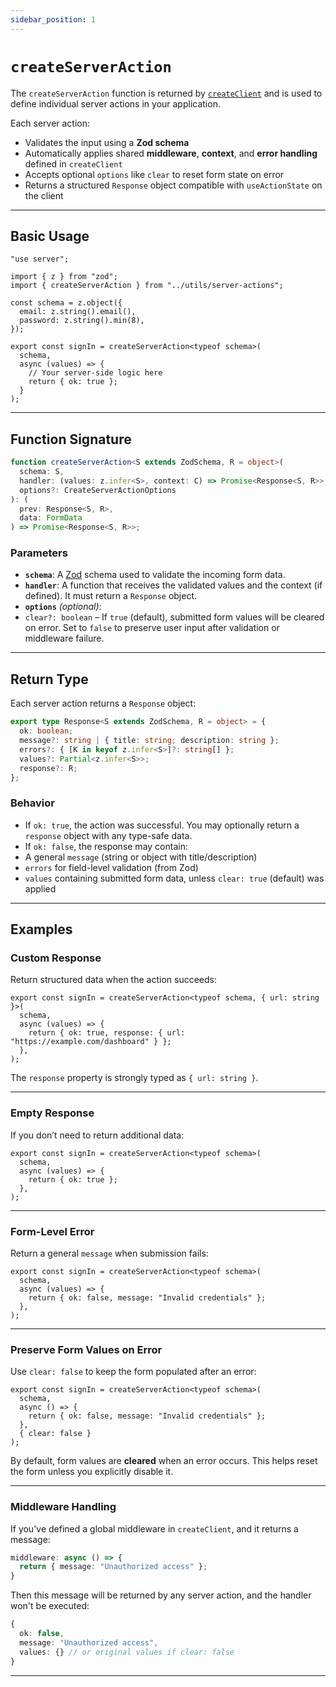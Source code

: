 ```yaml
---
sidebar_position: 1
---
```


# `createServerAction`

The `createServerAction` function is returned by [`createClient`](/API/create-client.mdx) and is used to define individual server actions in your application.

Each server action:

- Validates the input using a **Zod schema**
- Automatically applies shared **middleware**, **context**, and **error handling** defined in `createClient`
- Accepts optional `options` like `clear` to reset form state on error
- Returns a structured `Response` object compatible with `useActionState` on the client

---

## Basic Usage

```tsx title="app/_lib/actions/sign-in.ts"
"use server";

import { z } from "zod";
import { createServerAction } from "../utils/server-actions";

const schema = z.object({
  email: z.string().email(),
  password: z.string().min(8),
});

export const signIn = createServerAction<typeof schema>(
  schema,
  async (values) => {
    // Your server-side logic here
    return { ok: true };
  }
);
```

---

## Function Signature

```ts
function createServerAction<S extends ZodSchema, R = object>(
  schema: S,
  handler: (values: z.infer<S>, context: C) => Promise<Response<S, R>>,
  options?: CreateServerActionOptions
): (
  prev: Response<S, R>,
  data: FormData
) => Promise<Response<S, R>>;
```

### Parameters

- **`schema`**: A [Zod](https://zod.dev) schema used to validate the incoming form data.
- **`handler`**: A function that receives the validated values and the context (if defined). It must return a `Response` object.
- **`options`** *(optional)*:
- `clear?: boolean` – If `true` (default), submitted form values will be cleared on error. Set to `false` to preserve user input after validation or middleware failure.

---

## Return Type

Each server action returns a `Response` object:

```ts
export type Response<S extends ZodSchema, R = object> = {
  ok: boolean;
  message?: string | { title: string; description: string };
  errors?: { [K in keyof z.infer<S>]?: string[] };
  values?: Partial<z.infer<S>>;
  response?: R;
};
```

### Behavior

- If `ok: true`, the action was successful. You may optionally return a `response` object with any type-safe data.
- If `ok: false`, the response may contain:
- A general `message` (string or object with title/description)
- `errors` for field-level validation (from Zod)
- `values` containing submitted form data, unless `clear: true` (default) was applied

---

## Examples

### Custom Response

Return structured data when the action succeeds:

```tsx
export const signIn = createServerAction<typeof schema, { url: string }>(
  schema,
  async (values) => {
    return { ok: true, response: { url: "https://example.com/dashboard" } };
  },
);
```

The `response` property is strongly typed as `{ url: string }`.

---

### Empty Response

If you don’t need to return additional data:

```tsx
export const signIn = createServerAction<typeof schema>(
  schema,
  async (values) => {
    return { ok: true };
  },
);
```

---

### Form-Level Error

Return a general `message` when submission fails:

```tsx
export const signIn = createServerAction<typeof schema>(
  schema,
  async (values) => {
    return { ok: false, message: "Invalid credentials" };
  },
);
```

---

### Preserve Form Values on Error

Use `clear: false` to keep the form populated after an error:

```tsx
export const signIn = createServerAction<typeof schema>(
  schema,
  async () => {
    return { ok: false, message: "Invalid credentials" };
  },
  { clear: false }
);
```

By default, form values are **cleared** when an error occurs. This helps reset the form unless you explicitly disable it.

---

### Middleware Handling

If you've defined a global middleware in `createClient`, and it returns a message:

```ts
middleware: async () => {
  return { message: "Unauthorized access" };
}
```

Then this message will be returned by any server action, and the handler won't be executed:

```ts
{
  ok: false,
  message: "Unauthorized access",
  values: {} // or original values if clear: false
}
```

---
